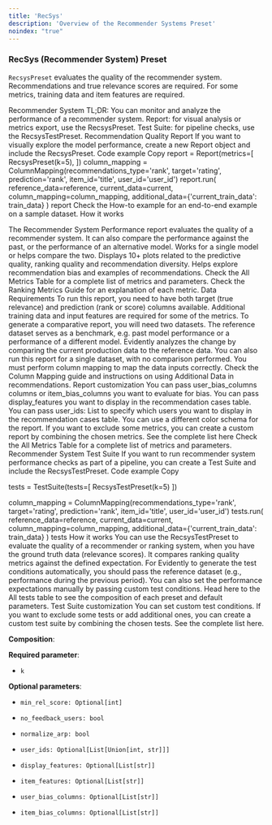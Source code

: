 ```yaml
---
title: 'RecSys'
description: 'Overview of the Recommender Systems Preset'
noindex: "true"
---
```


### RecSys (Recommender System) Preset

`RecsysPreset` evaluates the quality of the recommender system. Recommendations and true relevance scores are required. For some metrics, training data and item features are required.

Recommender System
TL;DR: You can monitor and analyze the performance of a recommender system.
Report: for visual analysis or metrics export, use the RecsysPreset.
Test Suite: for pipeline checks, use the RecsysTestPreset.
Recommendation Quality Report
If you want to visually explore the model performance, create a new Report object and include the RecsysPreset.
Code example
Copy
report = Report(metrics=[
    RecsysPreset(k=5),
])
column_mapping = ColumnMapping(recommendations_type='rank', target='rating', prediction='rank', item_id='title', user_id='user_id')
report.run(
    reference_data=reference,
    current_data=current,
    column_mapping=column_mapping,
    additional_data={'current_train_data': train_data}
  )
report
Check the How-to example for an end-to-end example on a sample dataset.
How it works

The Recommender System Performance report evaluates the quality of a recommender system. It can also compare the performance against the past, or the performance of an alternative model.
Works for a single model or helps compare the two.
Displays 10+ plots related to the predictive quality, ranking quality and recommendation diversity.
Helps explore recommendation bias and examples of recommendations.
Check the All Metrics Table for a complete list of metrics and parameters. Check the Ranking Metrics Guide for an explanation of each metric.
Data Requirements
To run this report, you need to have both target (true relevance) and prediction (rank or score) columns available. Additional training data and input features are required for some of the metrics.
To generate a comparative report, you will need two datasets. The reference dataset serves as a benchmark, e.g. past model performance or a performance of a different model. Evidently analyzes the change by comparing the current production data to the reference data.
You can also run this report for a single dataset, with no comparison performed.
You must perform column mapping to map the data inputs correctly.
Check the Column Mapping guide and instructions on using Additional Data in recommendations.
Report customization
You can pass user_bias_columns columns or item_bias_columns you want to evaluate for bias.
You can pass display_features you want to display in the recommendation cases table.
You can pass user_ids: List to specify which users you want to display in the recommendation cases table.
You can use a different color schema for the report.
If you want to exclude some metrics, you can create a custom report by combining the chosen metrics. See the complete list here
Check the All Metrics Table for a complete list of metrics and parameters.
Recommender System Test Suite
If you want to run recommender system performance checks as part of a pipeline, you can create a Test Suite and include the RecsysTestPreset.
Code example
Copy

tests = TestSuite(tests=[
    RecsysTestPreset(k=5)
])

column_mapping = ColumnMapping(recommendations_type='rank', target='rating', prediction='rank', item_id='title', user_id='user_id')
tests.run(
    reference_data=reference,
    current_data=current,
    column_mapping=column_mapping,
    additional_data={'current_train_data': train_data}
  )
tests
How it works
You can use the RecsysTestPreset to evaluate the quality of a recommender or ranking system, when you have the ground truth data (relevance scores).
It compares ranking quality metrics against the defined expectation.
For Evidently to generate the test conditions automatically, you should pass the reference dataset (e.g., performance during the previous period). You can also set the performance expectations manually by passing custom test conditions.
Head here to the All tests table to see the composition of each preset and default parameters.
Test Suite customization
You can set custom test conditions.
If you want to exclude some tests or add additional ones, you can create a custom test suite by combining the chosen tests. See the complete list here.


**Composition**:



**Required parameter**:

* `k`

**Optional parameters**:

* `min_rel_score: Optional[int]`

* `no_feedback_users: bool`

* `normalize_arp: bool`

* `user_ids: Optional[List[Union[int, str]]]`

* `display_features: Optional[List[str]]`

* `item_features: Optional[List[str]]`

* `user_bias_columns: Optional[List[str]]`

* `item_bias_columns: Optional[List[str]]`